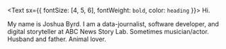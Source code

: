 <Text sx={{ fontSize: [4, 5, 6], fontWeight: `bold`, color: `heading` }}>
  Hi.
</Text>

My name is Joshua Byrd. I am a data-journalist, software developer, and digital storyteller at ABC News Story Lab. Sometimes musician/actor. Husband and father. Animal lover.
